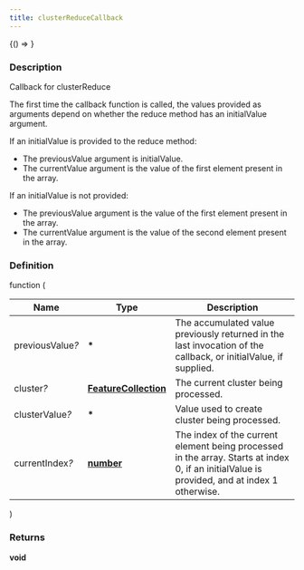 ```yaml
---
title: clusterReduceCallback
---
```



<!-- Expose turf as global var for experimenting in the browser console -->

<BrowserOnly>{() => <WindowTurfGlobal turf={turf} />}</BrowserOnly>

### Description

Callback for clusterReduce

The first time the callback function is called, the values provided as arguments depend
on whether the reduce method has an initialValue argument.

If an initialValue is provided to the reduce method:

- The previousValue argument is initialValue.
- The currentValue argument is the value of the first element present in the array.

If an initialValue is not provided:

- The previousValue argument is the value of the first element present in the array.
- The currentValue argument is the value of the second element present in the array.

### Definition

function (

| Name                  | Type                                                                                            | Description                                                                                                                                 |
| --------------------- | ----------------------------------------------------------------------------------------------- | ------------------------------------------------------------------------------------------------------------------------------------------- |
| previousValue<i>?</i> | **\***                                                                                          | The accumulated value previously returned in the last invocation of the callback, or initialValue, if supplied.                             |
| cluster<i>?</i>       | **[FeatureCollection](https://tools.ietf.org/html/rfc7946#section-3.3)**                        | The current cluster being processed.                                                                                                        |
| clusterValue<i>?</i>  | **\***                                                                                          | Value used to create cluster being processed.                                                                                               |
| currentIndex<i>?</i>  | **[number](https://developer.mozilla.org/docs/Web/JavaScript/Reference/Global_Objects/Number)** | The index of the current element being processed in the array. Starts at index 0, if an initialValue is provided, and at index 1 otherwise. |

)

### Returns

**void**

